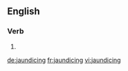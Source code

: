 ==English==

===Verb===
{{head|en|present participle}}

# {{present participle of|jaundice|lang=en|nocat=1}}

[[de:jaundicing]]
[[fr:jaundicing]]
[[vi:jaundicing]]